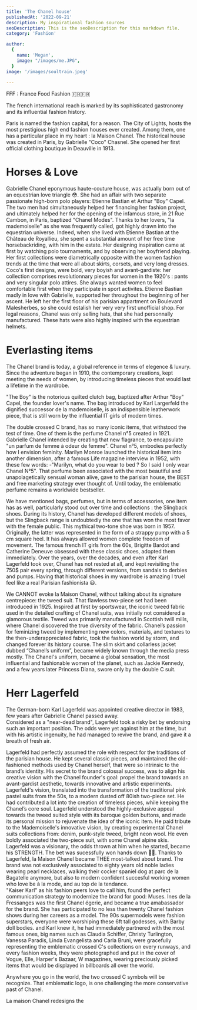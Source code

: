 ```yaml
---
title: 'The Chanel house'
publishedAt: '2022-09-21'
description: My inspirational fashion sources
seoDescription: This is the seoDescription for this markdown file.
category: 'Fashion'

author:
  {
    name: 'Megan',
    image: "/images/me.JPG",
  }
image: '/images/soultrain.jpeg'
  
---
```


FFF : France Food Fashion  🇫🇷🇫🇷

The french international reach is marked by its sophisticated gastronomy and its influential fashion history.

Paris is named the fashion capital, for a reason. The City of Lights, hosts the most prestigious high end fashion houses ever created. 
Among them, one has a particular place in my heart : la Maison Chanel. The historical house was created in Paris, by Gabrielle "Coco" Chasnel. 
She opened her first official clothing boutique in Deauville in 1913.

# Horses & Love

Gabrielle Chanel eponymous haute-couture house, was actually born out of an equestrian love triangle 😳. She had an affair with two separate passionate high-born polo players: Etienne Bastian et Arthur "Boy" Capel. 
The two men had simultaneously helped her financing her fashion project, and ultimately helped her for the opening of the infamous store, in 21 Rue Cambon, in Paris, baptized "Chanel Modes". 
Thanks to her lovers, "la mademoiselle" as she was frequently called, got highly drawn into the equestrian universe. Indeed, when she lived with Etienne Bastian at the Château de Royallieu, she spent a substantial amount of her free time horsebackriding, with him in the estate. 
Her designing inspiration came at first by watching polo tournaments, and by observing her boyfriend playing. Her first collections were diametrically opposite with the women fashion trends at the time that were all about skirts, corsets, and very long dresses. Coco's first designs, 
were bold, very boyish and avant-gardiste: her collection comprises revolutionnary pieces for women in the 1920's : pants and very singular polo attires. She always wanted women to feel comfortable first when they participate in sport activites. 
Etienne Bastian madly in love with Gabrielle, supported her throughout the beginning of her ascent. He left her the first floor of his parisian appartment on Boulevard Malesherbes, so she could estalish her very very first unofficial shop. 
For legal reasons, Chanel was only selling hats, that she had personnally manufactured. These hats were also highly inspired with the equestrian helmets.

# Everlasting items 

The Chanel brand is today, a global reference in terms of elegence & luxury. Since the adventure began in 1910, the contemporary creations, kept meeting the needs of women, 
by introducing timeless pieces that would last a lifetime in the wardrobe.


"The Boy" is the notorious quilted clutch bag, baptized after Arthur "Boy" Capel, the founder lover's name. The bag introduced by Karl Largerfeld the dignified successor de la mademoiselle, is an indispensible leatherwork piece, that is still 
worn by the influential IT girls of modern times.

The double crossed C brand, has so many iconic items, that withstood the test of time. One of them is the perfume Chanel n°5 created in 1921. Gabrielle Chanel intended by creating that new flagrance, to encapsulate "un parfum de femme à odeur de femme". 
Chanel n°5, embodies perfectly how I envision feminity. Marilyn Monroe launched the historical item into another dimension, after a famous Life magazine interview in 1952, with these few words: -"Marilyn, what do you wear to bed ? So I said I only wear Chanel N°5". 
That perfume been associated with the most beautiful and unapolagetically sensual woman alive, gave to the parisian house, the BEST and free marketing strategy ever thought of. Until today, the emblematic perfume remains a worldwide bestseller.

We have mentioned bags, perfumes, but in terms of accessories, one item has as well, particularly stood out over time and collections : the Slingback shoes.
During its history, Chanel has developed different models of shoes, but the Slingback range is undoubtedly the one that has won the most favor with the female public.
This mythical two-tone shoe was born in 1957. Originally, the latter was represented in the form of a strappy pump with a 5 cm square heel. It has always allowed women complete freedom of movement.
The famous french IT girls from the 60s, Brigitte Bardot and Catherine Deneuve obsessed with these classic shoes, adopted them immediately. Over the years, over the decades, and even after Karl Lagerfeld took over, 
Chanel has not rested at all, and kept revisiting the 750$ pair every spring, through different versions, from sandals to derbies and pumps. Having that historical shoes in my wardrobe
is amazing I truel feel like a real Parisian fashionista 😃.

We CANNOT evoke la Maison Chanel, without talking about its signature centrepiece: the tweed suit. That flawless two-piece set had been introduced in 1925.
Inspired at first by sportswear, the iconic tweed fabric used in the detailed crafting of Chanel suits, was initially not considered a glamorous textile. Tweed was primarily manufactured in Scottish twill mills, where Chanel discovered the true diversity of the fabric. 
Chanel’s passion for feminizing tweed by implementing new colors, materials, and textures to the then-underappreciated fabric, took the fashion world by storm, and changed forever its history course. 
The slim skirt and collarless jacket dubbed “Chanel’s uniform”, became widely known through the media press mostly. The Chanel's uniform, became a global sensation, the most influential and fashionable women of the planet, such as Jackie Kennedy, and a few years later Princess Diana, swore only
by the double C suit.

# Herr Lagerfeld 

The German-born Karl Lagerfeld was appointed creative director in 1983, few years after Gabrielle Chanel passed away.  
Considered as a "near-dead brand", Lagerfeld took a risky bet by endorsing such an important position. The odds were yet against him at the time, but with his artistic ingenuity, he had managed to revive the brand, and 
gave it a breath of fresh air.

Lagerfeld had perfectly assumed the role with respect for the traditions of the parisian house. He kept several classic pieces, and maintained the old-fashioned methods used by Chanel herself, that were so intrinsic to the brand’s identity.
His secret to the brand colossal success, was to align his creative vision with the Chanel founder's goal: propel the brand towards an avant-gardist aesthetic, towards innovative and artistic experiments. 
Lagerfeld's vision, translated into the transformation of the traditional pink pastel suits from the 50s, to a modern dusted off 80ish two-piece set.
He had contributed a lot into the creation of timeless pieces, while keeping the Chanel’s core soul. 
Lagerfeld understood the highly-exclusive appeal towards the tweed suited style with its baroque golden buttons, and made its personal mission to rejuvenate the idea of the iconic item. He paid tribute to the Mademoiselle's innovative vision, by creating experimental Chanel suits collections from: denim, punk-style tweed, bright neon wool. He even boldly associated the two-piece suit, with some Chanel alpine skis.
Lagerfeld was a visionary, the odds thrown at him when he started, became his STRENGTH. The bet was sucessfully won hands down 🙌🏾. 
Thanks to Lagerfeld, la Maison Chanel became THEE most-talked about brand. The brand was not exclusively associated to eighty years old noble ladies wearing pearl necklaces, walking their cocker spaniel dog at parc de la Bagatelle anymore, but also to modern confident succesful working women who love be à la mode, and au top de la tendance.  
"Kaiser Karl" as his fashion peers love to call him, found the perfect communication strategy to modernize the brand for good: Muses. Ines de la Fressanges was the first Chanel égerie, and became a true amabassador for the brand. She has participated to no less than twenty Chanel fashion shows during her careers as a model. The 90s supermodels were fashion superstars, everyone were worshiping these 6ft tall godesses, with Barby doll bodies.  and Karl knew it, 
he had immediately partnered with the most famous ones, big names such as Claudia Schiffer, Christy Turlington, Vanessa Paradis, Linda Evangelista and Carla Bruni, were gracefully representing the emblematic crossed C's collections on every runways, and every fashion weeks, they were photographed and put in the cover of Vogue, Elle, Harper's Bazaar, W magazines, wearing preciously picked items that would be displayed in billboards all over the world. 



Anywhere you go in the world, the two crossed C symbols will be recognize. That emblematic logo, is one
 challenging the more conservative past of Chanel.


La maison Chanel redesigns the 